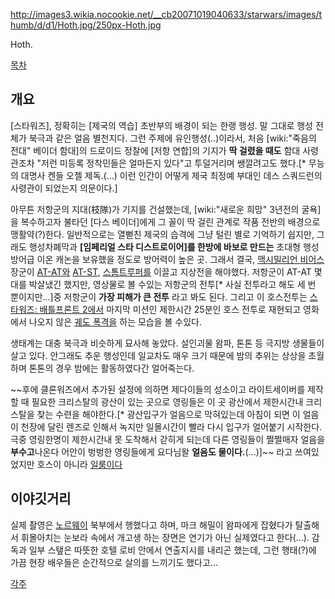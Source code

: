 http://images3.wikia.nocookie.net/__cb20071019040633/starwars/images/thumb/d/d1/Hoth.jpg/250px-Hoth.jpg

Hoth.

[[목차]]

== 개요 ==
[스타워즈], 정확히는 [제국의 역습] 초반부의 배경이 되는 한랭 행성. 말 그대로 행성 전체가 북극과 같은 얼음 별천지다. 그런 주제에 유인행성(..)이라서, 처음 [wiki:"죽음의 전대" 베이더 함대]의 드로이드 정찰에 [저항 연합]의 기지가 '''딱 걸렸을 때도''' 함대 사령관조차 "저런 미등록 정착민들은 얼마든지 있다"고 투덜거리며 쌩깔려고도 했다.[* 무능의 대명사 켄들 오젤 제독.(...) 이런 인간이 어떻게 제국 최정예 부대인 데스 스쿼드런의 사령관이 되었는지 의문이다.]

아무튼 저항군의 지대(枝隊)가 기지를 건설했는데, [wiki:"새로운 희망" 3년전의 굴욕]을 복수하고자 불타던 [다스 베이더]에게 그 꼴이 딱 걸린 관계로 작품 전반의 배경으로 맹활약(?)한다. 일반적으로는 열뻗친 제국의 습격에 그냥 털린 별로 기억하기 쉽지만, 그래도 행성차폐막과 '''[임페리얼 스타 디스트로이어]를 한방에 바보로 만드는''' 초대형 행성방어급 이온 캐논을 보유했을 정도로 방어력이 높은 곳. 그래서 결국, [[맥시밀리언 비어스]] 장군이 [[AT-AT]]와 [[AT-ST]], [[스톰트루퍼]]를 이끌고 지상전을 해야했다. 저항군이 AT-AT 몇대를 박살냈긴 했지만, 영상물로 볼 수있는 저항군의 전투[* 사실 전투라고 해도 세 번 뿐이지만...]중 저항군이 '''가장 피해가 큰 전투''' 라고 봐도 된다. 그리고 이 호스전투는 [[스타워즈: 배틀프론트 2]]에서 마지막 미션인 제한시간 25분인 호스 전투로 재현되고 영화에서 나오지 않은 [[궤도 폭격]]을 하는 모습을 볼 수있다.

생태계는 대충 북극과 비슷하게 묘사해 놓았다. 설인괴물 왐파, 톤톤 등 극지방 생물들이 살고 있다. 안그래도 추운 행성인데 일교차도 매우 크기 때문에 밤의 추위는 상상을 초월하며 톤톤의 경우 밤에는 활동하였다간 얼어죽는다.

~~후에 클론워즈에서 추가된 설정에 의하면 제다이들의 성소이고 라이트세이버를 제작할 때 필요한 크리스탈의 광산이 있는 곳으로 영링들은 이 곳 광산에서 제한시간내 크리스탈을 찾는 수련을 해야한다.[* 광산입구가 얼음으로 막혀있는데 아침이 되면 이 얼음이 천장에 달린 렌즈로 인해서 녹지만 일몰시간이 빨라 다시 입구가 얼어붙기 시작한다. 극중 영링한명이 제한시간내 못 도착해서 갇히게 되는데 다른 영링들이 쩔쩔매자 얼음을 '''부수고'''나온다 어안이 벙벙한 영링들에게 요다님왈 '''얼음도 물이다.'''(...)]~~ 라고 쓰여있었지만 호스이 아니라 [[일룸]]이다

== 이야깃거리 ==
실제 촬영은 [[노르웨이]] 북부에서 행했다고 하며, 마크 해밀이 왐파에게 잡혔다가 탈출해서 휘몰아치는 눈보라 속에서 개고생 하는 장면은 연기가 아닌 실제였다고 한다(...). 감독과 일부 스탶은 따뜻한 호텔 로비 안에서 연출지시를 내리곤 했는데, 그런 행태(?)에 가끔 현장 배우들은 순간적으로 살의를 느끼기도 했다고...

[[각주]]
